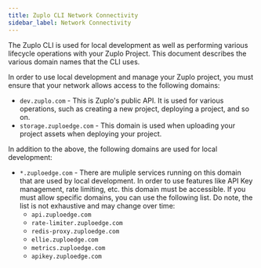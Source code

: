 ```yaml
---
title: Zuplo CLI Network Connectivity
sidebar_label: Network Connectivity
---
```


The Zuplo CLI is used for local development as well as performing various
lifecycle operations with your Zuplo Project. This document describes the
various domain names that the CLI uses.

In order to use local development and manage your Zuplo project, you must ensure
that your network allows access to the following domains:

- `dev.zuplo.com` - This is Zuplo's public API. It is used for various
  operations, such as creating a new project, deploying a project, and so on.
- `storage.zuploedge.com` - This domain is used when uploading your project
  assets when deploying your project.

In addition to the above, the following domains are used for local development:

- `*.zuploedge.com` - There are muliple services running on this domain that are
  used by local development. In order to use features like API Key management,
  rate limiting, etc. this domain must be accessible. If you must allow specific
  domains, you can use the following list. Do note, the list is not exhaustive
  and may change over time:
  - `api.zuploedge.com`
  - `rate-limiter.zuploedge.com`
  - `redis-proxy.zuploedge.com`
  - `ellie.zuploedge.com`
  - `metrics.zuploedge.com`
  - `apikey.zuploedge.com`
